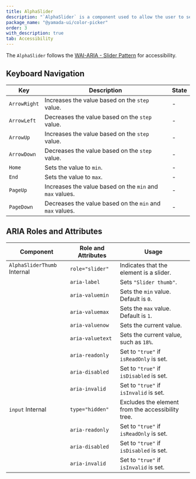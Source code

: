 ```yaml
---
title: AlphaSlider
description: "`AlphaSlider` is a component used to allow the user to select a color hue."
package_name: "@yamada-ui/color-picker"
order: 3
with_description: true
tab: Accessibility
---
```


The `AlphaSlider` follows the [WAI-ARIA - Slider Pattern](https://www.w3.org/WAI/ARIA/apg/patterns/slider/) for accessibility.

## Keyboard Navigation

| Key          | Description                                              | State |
| ------------ | -------------------------------------------------------- | ----- |
| `ArrowRight` | Increases the value based on the `step` value.           | -     |
| `ArrowLeft`  | Decreases the value based on the `step` value.           | -     |
| `ArrowUp`    | Increases the value based on the `step` value.           | -     |
| `ArrowDown`  | Decreases the value based on the `step` value.           | -     |
| `Home`       | Sets the value to `min`.                                 | -     |
| `End`        | Sets the value to `max`.                                 | -     |
| `PageUp`     | Increases the value based on the `min` and `max` values. | -     |
| `PageDown`   | Decreases the value based on the `min` and `max` values. | -     |

## ARIA Roles and Attributes

| Component                              | Role and Attributes | Usage                                             |
| -------------------------------------- | ------------------- | ------------------------------------------------- |
| `AlphaSliderThumb` <Tag>Internal</Tag> | `role="slider"`     | Indicates that the element is a slider.           |
|                                        | `aria-label`        | Sets `"Slider thumb"`.                            |
|                                        | `aria-valuemin`     | Sets the `min` value. Default is `0`.             |
|                                        | `aria-valuemax`     | Sets the `max` value. Default is `1`.             |
|                                        | `aria-valuenow`     | Sets the current value.                           |
|                                        | `aria-valuetext`    | Sets the current value, such as `18%`.            |
|                                        | `aria-readonly`     | Set to `"true"` if `isReadOnly` is set.           |
|                                        | `aria-disabled`     | Set to `"true"` if `isDisabled` is set.           |
|                                        | `aria-invalid`      | Set to `"true"` if `isInvalid` is set.            |
| `input` <Tag>Internal</Tag>            | `type="hidden"`     | Excludes the element from the accessibility tree. |
|                                        | `aria-readonly`     | Set to `"true"` if `isReadOnly` is set.           |
|                                        | `aria-disabled`     | Set to `"true"` if `isDisabled` is set.           |
|                                        | `aria-invalid`      | Set to `"true"` if `isInvalid` is set.            |
